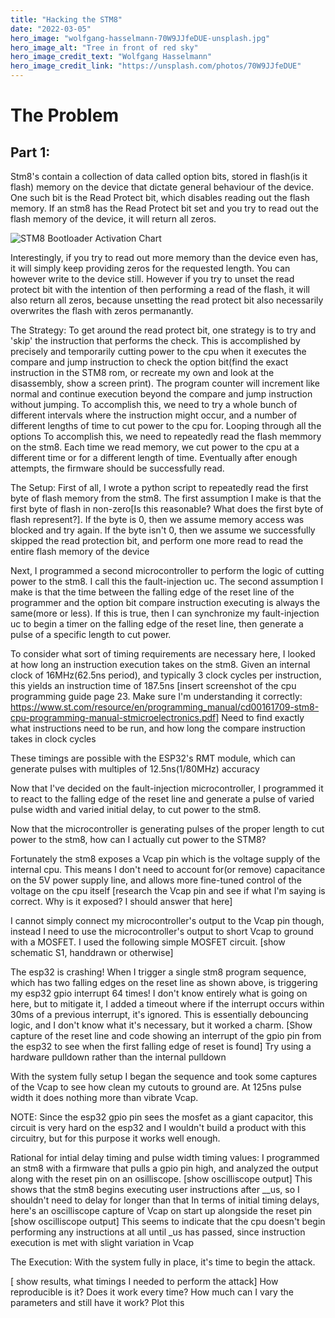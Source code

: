 ```yaml
---
title: "Hacking the STM8"
date: "2022-03-05"
hero_image: "wolfgang-hasselmann-70W9JJfeDUE-unsplash.jpg"
hero_image_alt: "Tree in front of red sky"
hero_image_credit_text: "Wolfgang Hasselmann"
hero_image_credit_link: "https://unsplash.com/photos/70W9JJfeDUE"
---
```



# The Problem
## Part 1:
Stm8's contain a collection of data called option bits, stored in flash(is it flash) memory on the device that dictate general behaviour of the device.
One such bit is the Read Protect bit, which disables reading out the flash memory. If an stm8 has the Read Protect bit set and you try to read out the flash memory of the device, it will return all zeros.

![STM8 Bootloader Activation Chart](./bl_activation_chart.png)

Interestingly, if you try to read out more memory than the device even has, it will simply keep providing zeros for the requested length.
You can however write to the device still. However if you try to unset the read protect bit with the intention of then performing a read of the flash, it will also return all zeros, because unsetting the read protect bit also necessarily overwrites the flash with zeros permanantly.

The Strategy:
To get around the read protect bit, one strategy is to try and 'skip' the instruction that performs the check. This is accomplished by precisely and temporarily cutting power to the cpu when it executes the compare and jump instruction to check the option bit(find the exact instruction in the STM8 rom, or recreate my own and look at the disassembly, show a screen print). The program counter will increment like normal and continue execution beyond the compare and jump instruction without jumping.
To accomplish this, we need to try a whole bunch of different intervals where the instruction might occur, and a number of different lengths of time to cut power to the cpu for. Looping through all the options
To accomplish this, we need to repeatedly read the flash memmory on the stm8. Each time we read memory, we cut power to the cpu at a different time or for a different length of time. Eventually after enough attempts, the firmware should be successfully read.

The Setup:
First of all, I wrote a python script to repeatedly read the first byte of flash memory from the stm8. The first assumption I make is that the first byte of flash in non-zero[Is this reasonable? What does the first byte of flash represent?]. If the byte is 0, then we assume memory access was blocked and try again. If the byte isn't 0, then we assume we successfully skipped the read protection bit, and perform one more read to read the entire flash memory of the device

Next, I programmed a second microcontroller to perform the logic of cutting power to the stm8. I call this the fault-injection uc. The second assumption I make is that the time between the falling edge of the reset line of the programmer and the option bit compare instruction executing is always the same(more or less). If this is true, then I can synchronize my fault-injection uc to begin a timer on the falling edge of the reset line, then generate a pulse of a specific length to cut power.

To consider what sort of timing requirements are necessary here, I looked at how long an instruction execution takes on the stm8. Given an internal clock of 16MHz(62.5ns period), and typically 3 clock cycles per instruction, this yields an instruction time of 187.5ns
[insert screenshot of the cpu programming guide page 23. Make sure I'm understanding it correctly: https://www.st.com/resource/en/programming_manual/cd00161709-stm8-cpu-programming-manual-stmicroelectronics.pdf]
    Need to find exactly what instructions need to be run, and how long the compare instruction takes in clock cycles

These timings are possible with the ESP32's RMT module, which can generate pulses with multiples of 12.5ns(1/80MHz) accuracy

Now that I've decided on the fault-injection microcontroller, I programmed it to react to the falling edge of the reset line and generate a pulse of varied pulse width and varied initial delay, to cut power to the stm8.

Now that the microcontroller is generating pulses of the proper length to cut power to the stm8, how can I actually cut power to the STM8?

Fortunately the stm8 exposes a Vcap pin which is the voltage supply of the internal cpu. This means I don't need to account for(or remove) capacitance on the 5V power supply line, and allows more fine-tuned control of the voltage on the cpu itself
[research the Vcap pin and see if what I'm saying is correct. Why is it exposed? I should answer that here]

I cannot simply connect my microcontroller's output to the Vcap pin though, instead I need to use the microcontroller's output to short Vcap to ground with a MOSFET. I used the following simple MOSFET circuit.
[show schematic S1, handdrawn or otherwise]

The esp32 is crashing! When I trigger a single stm8 program sequence, which has two falling edges on the reset line as shown above, is triggering my esp32 gpio interrupt 64 times! I don't know entirely what is going on here, but to mitigate it, I added a timeout where if the interrupt occurs within 30ms of a previous interrupt, it's ignored. This is essentially debouncing logic, and I don't know what it's necessary, but it worked a charm.
[Show capture of the reset line and code showing an interrupt of the gpio pin from the esp32 to see when the first falling edge of reset is found]
    Try using a hardware pulldown rather than the internal pulldown

With the system fully setup I began the sequence and took some captures of the Vcap to see how clean my cutouts to ground are. At 125ns pulse width it does nothing more than vibrate Vcap.

NOTE: Since the esp32 gpio pin sees the mosfet as a giant capacitor, this circuit is very hard on the esp32 and I wouldn't build a product with this circuitry, but for this purpose it works well enough.

Rational for intial delay timing and pulse width timing values:
    I programmed an stm8 with a firmware that pulls a gpio pin high, and analyzed the output along with the reset pin on an osilliscope.
    [show oscilliscope output]
    This shows that the stm8 begins executing user instructions after __us, so I shouldn't need to delay for longer than that
    In terms of initial timing delays, here's an oscilliscope capture of Vcap on start up alongside the reset pin
    [show oscilliscope output]
    This seems to indicate that the cpu doesn't begin performing any instructions at all until _us has passed, since instruction execution is met with slight variation in Vcap

The Execution:
With the system fully in place, it's time to begin the attack.

[ show results, what timings I needed to perform the attack]
How reproducible is it? Does it work every time?
How much can I vary the parameters and still have it work? Plot this
